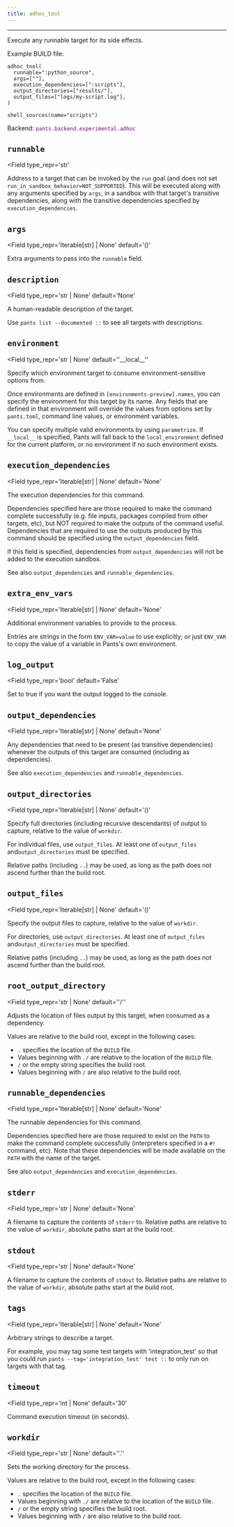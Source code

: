 ```yaml
---
title: adhoc_tool
---
```



---

Execute any runnable target for its side effects.

Example BUILD file:

```
adhoc_tool(
  runnable=":python_source",
  args=[""],
  execution_dependencies=[":scripts"],
  output_directories=["results/"],
  output_files=["logs/my-script.log"],
)

shell_sources(name="scripts")

```

Backend: <span style="color: purple"><code>pants.backend.experimental.adhoc</code></span>

## `runnable`

<Field
  type_repr='str'
>
Address to a target that can be invoked by the `run` goal (and does not set `run_in_sandbox_behavior=NOT_SUPPORTED`). This will be executed along with any arguments specified by `args`, in a sandbox with that target's transitive dependencies, along with the transitive dependencies specified by `execution_dependencies`.
</Field>

## `args`

<Field
  type_repr='Iterable[str] | None'
  default='()'
>
Extra arguments to pass into the `runnable` field.
</Field>

## `description`

<Field
  type_repr='str | None'
  default='None'
>
A human-readable description of the target.

Use `pants list --documented ::` to see all targets with descriptions.
</Field>

## `environment`

<Field
  type_repr='str | None'
  default='&#x27;&lowbar;&lowbar;local&lowbar;&lowbar;&#x27;'
>
Specify which environment target to consume environment-sensitive options from.

Once environments are defined in `[environments-preview].names`, you can specify the environment for this target by its name. Any fields that are defined in that environment will override the values from options set by `pants.toml`, command line values, or environment variables.

You can specify multiple valid environments by using `parametrize`. If `__local__` is specified, Pants will fall back to the `local_environment` defined for the current platform, or no environment if no such environment exists.
</Field>

## `execution_dependencies`

<Field
  type_repr='Iterable[str] | None'
  default='None'
>
The execution dependencies for this command.

Dependencies specified here are those required to make the command complete successfully (e.g. file inputs, packages compiled from other targets, etc), but NOT required to make the outputs of the command useful. Dependencies that are required to use the outputs produced by this command should be specified using the `output_dependencies` field.

If this field is specified, dependencies from `output_dependencies` will not be added to the execution sandbox.

See also `output_dependencies` and `runnable_dependencies`.
</Field>

## `extra_env_vars`

<Field
  type_repr='Iterable[str] | None'
  default='None'
>
Additional environment variables to provide to the process.

Entries are strings in the form `ENV_VAR=value` to use explicitly; or just `ENV_VAR` to copy the value of a variable in Pants's own environment.
</Field>

## `log_output`

<Field
  type_repr='bool'
  default='False'
>
Set to true if you want the output logged to the console.
</Field>

## `output_dependencies`

<Field
  type_repr='Iterable[str] | None'
  default='None'
>
Any dependencies that need to be present (as transitive dependencies) whenever the outputs of this target are consumed (including as dependencies).

See also `execution_dependencies` and `runnable_dependencies`.
</Field>

## `output_directories`

<Field
  type_repr='Iterable[str] | None'
  default='()'
>
Specify full directories (including recursive descendants) of output to capture, relative to the value of `workdir`.

For individual files, use `output_files`. At least one of `output_files` and`output_directories` must be specified.

Relative paths (including `..`) may be used, as long as the path does not ascend further than the build root.
</Field>

## `output_files`

<Field
  type_repr='Iterable[str] | None'
  default='()'
>
Specify the output files to capture, relative to the value of `workdir`.

For directories, use `output_directories`. At least one of `output_files` and`output_directories` must be specified.

Relative paths (including `..`) may be used, as long as the path does not ascend further than the build root.
</Field>

## `root_output_directory`

<Field
  type_repr='str | None'
  default='&#x27;/&#x27;'
>
Adjusts the location of files output by this target, when consumed as a dependency.

Values are relative to the build root, except in the following cases:

- `.` specifies the location of the `BUILD` file.
- Values beginning with `./` are relative to the location of the `BUILD` file.
- `/` or the empty string specifies the build root.
- Values beginning with `/` are also relative to the build root.
</Field>

## `runnable_dependencies`

<Field
  type_repr='Iterable[str] | None'
  default='None'
>
The runnable dependencies for this command.

Dependencies specified here are those required to exist on the `PATH` to make the command complete successfully (interpreters specified in a `#!` command, etc). Note that these dependencies will be made available on the `PATH` with the name of the target.

See also `output_dependencies` and `execution_dependencies`.
</Field>

## `stderr`

<Field
  type_repr='str | None'
  default='None'
>
A filename to capture the contents of `stderr` to. Relative paths are relative to the value of `workdir`, absolute paths start at the build root.
</Field>

## `stdout`

<Field
  type_repr='str | None'
  default='None'
>
A filename to capture the contents of `stdout` to. Relative paths are relative to the value of `workdir`, absolute paths start at the build root.
</Field>

## `tags`

<Field
  type_repr='Iterable[str] | None'
  default='None'
>
Arbitrary strings to describe a target.

For example, you may tag some test targets with 'integration_test' so that you could run `pants --tag='integration_test' test ::` to only run on targets with that tag.
</Field>

## `timeout`

<Field
  type_repr='int | None'
  default='30'
>
Command execution timeout (in seconds).
</Field>

## `workdir`

<Field
  type_repr='str | None'
  default='&#x27;.&#x27;'
>
Sets the working directory for the process.

Values are relative to the build root, except in the following cases:

- `.` specifies the location of the `BUILD` file.
- Values beginning with `./` are relative to the location of the `BUILD` file.
- `/` or the empty string specifies the build root.
- Values beginning with `/` are also relative to the build root.

</Field>